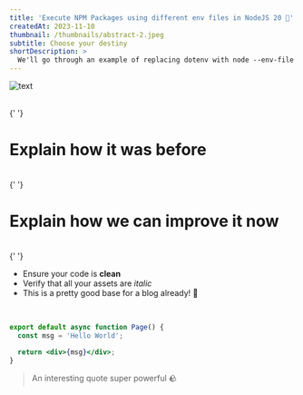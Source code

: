 ```yaml
---
title: 'Execute NPM Packages using different env files in NodeJS 20 🚀'
createdAt: 2023-11-10
thumbnail: /thumbnails/abstract-2.jpeg
subtitle: Choose your destiny
shortDescription: >
  We'll go through an example of replacing dotenv with node --env-file in NodeJS 20+
---
```



<Image src={image} alt='text' priority placeholder='blur' />

<br />{' '}

# Explain how it was before

<br />{' '}

# Explain how we can improve it now

<br />{' '}

- Ensure your code is **clean**
- Verify that all your assets are _italic_
- This is a pretty good base for a blog already! 🚀

<br />

```jsx title="app/page.tsx"
export default async function Page() {
  const msg = 'Hello World';

  return <div>{msg}</div>;
}
```

> An interesting quote super powerful 🪨
